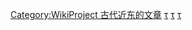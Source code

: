 {{sidebar with collapsible lists
| name       = Mesopotamian myth
| pretitle   = 系列之一
| title      = [[美索不达米亚|美索不达米亚]]神话
| image      = [[Image:Chaos_Monster_and_Sun_God.png|none]]
| bodyclass  = hlist
| expanded   = {{{expanded}}}

| headingstyle = 
| contentstyle = 

| heading1 = [[美索不达米亚|美索不达米亚]]神话
| list1name   = 1
| list1title  = 原始神祇
| list1       = 
*[[阿勃祖|阿勃祖]]与[[迪亚马特|迪亚马特]]
*[[拉赫姆|拉赫姆]]与[[拉哈姆|拉哈姆]]
*<br/>[[安莎尔|安莎尔]]与[[吉莎尔|吉莎尔]]
*[[穆木|穆木]]

| list2name   = 2
| list2title  = 七大神祇
| list2       = 
*四大主神
**[[安努|安努]]
**[[恩利尔|恩利尔]]
**[[恩基|恩基]]
**[[宁胡尔萨格|宁胡尔萨格]]
*三大天神
**[[因南娜|因南娜]]/[[伊丝塔|伊丝塔]]
**[[欣|欣]]
**[[夏马西|沙玛什]]

| list3name   = 3
| list3title  = 伟大诸神
| list3       = 
*[[阿达德|阿达德]]
*[[阿努納奇|阿努納奇]]
*[[阿萨鲁卢杜|阿萨鲁卢杜]]
*[[阿什南|阿什南]]
*[[杜木兹|杜木兹]]/[[塔木兹|塔木兹]]
*[[恩比卢卢|恩比卢卢]]
*[[恩奇木杜|恩奇木杜]]
*[[厄里什基迦|埃列什基伽勒]]
*[[盖什提南娜|盖什提南娜]]
*[[拉哈尔|拉哈尔]]
*[[南舍|南舍]]
*[[内尔伽勒|内尔伽勒]]
*[[尼达巴|尼达巴]]
*[[宁伽勒|宁伽勒]]
*[[宁卡西|宁卡西]]
*[[宁利勒|宁利勒]]
*[[宁松|宁松]]
*[[尼努尔塔|尼努尔塔]]和[[沙鲁尔锤|沙鲁尔锤]]
*[[努斯库|努斯库]]
*[[乌图|乌图]]

| list4name   = 4
| list4title  =  [[吉尔伽美什史诗|半神与英雄]]
| list4       = 
*[[阿达帕|阿达帕]]
*[[恩奇杜|恩奇杜]]
*[[恩美尔卡尔|恩美尔卡尔]]
*[[吉尔伽美什|吉尔伽美什]]
*[[卢伽尔班达|卢伽尔班达]]
*[[沙姆哈特|沙姆哈特]]
*[[西杜里|西杜里]]
*[[阿塔剌哈西斯|阿塔剌哈西斯]]

| list5name   = 5
| list5title  =  [[乌图库|灵魂与怪兽]]
| list5       = 
*[[拉玛苏|善神]]
**[[[金固|[金固]]
**[[吉莎尔|吉莎尔]]
**[[玛米图|玛米图]]
**[[西里斯|西里斯]]
**[[祖_(神话)|祖]]
*[[雅撒库|恶神]]
**[[胡姆巴巴|胡姆巴巴]]
**[[阿萨各|阿萨各]]
**[[埃提姆|埃提姆]]
**[[汉比|汉比]]
**[[库尔|库尔]]
**[[拉玛什图|拉玛什图]]
**[[纳姆塔尔|纳姆塔尔]]
**[[帕祖祖|帕祖祖]]
**[[拉比苏|拉比苏]]

| list6name   = 6
| list6title  = 巴比伦传说
| list6       = 
*''[[埃努瑪•埃利什|埃努瑪•埃利什]]''
*''[[阿特拉-哈希斯|阿特拉-哈希斯]]''
*[[马尔杜克|马尔杜克]]与[[萨尔帕尼|萨尔帕尼]]
*[[阿嘎撒亚|阿嘎撒亚]]
*[[柏尔_(神话)|柏尔]]
*[[金固|金固]]
*[[玛米|玛米]]
*[[宁图|宁图]]
*[[[纳布|[纳布]]

| heading7 = 其他传说
| content7 = 
*[[阿拉伯神话|阿拉伯]]
*[[迦南宗教|黎凡特]]
*[[古代近东宗教|近东宗教]]
}}<includeonly>[[Category:WikiProject_古代近东的文章|Category:WikiProject 古代近东的文章]]</includeonly><noinclude>

[[Category:美索不达米亚神话|τ]]
[[Category:WikiProject_Ancient_Near_East_articles|τ]]
[[Category:古代近东宗教|τ]]
</noinclude>